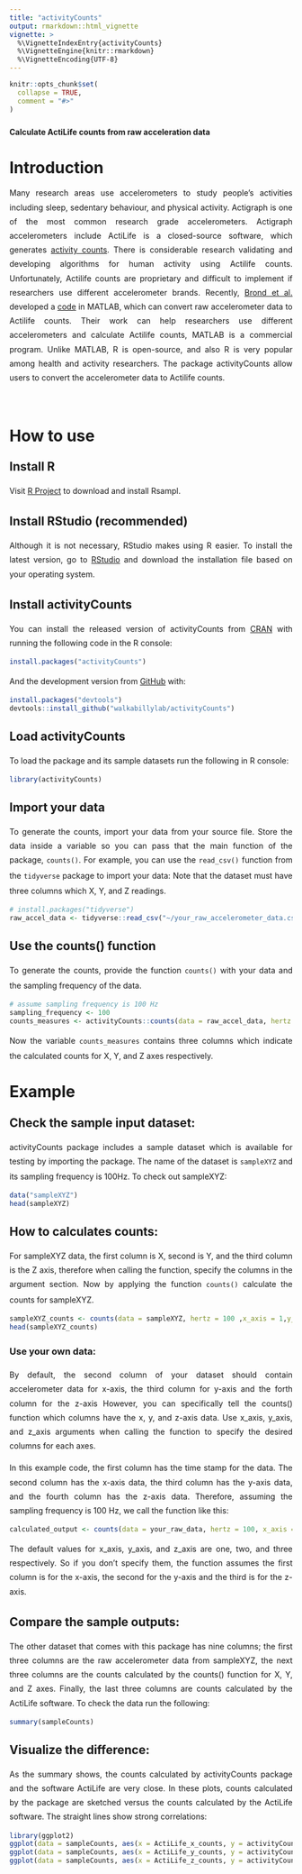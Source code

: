 ```yaml
---
title: "activityCounts"
output: rmarkdown::html_vignette
vignette: >
  %\VignetteIndexEntry{activityCounts}
  %\VignetteEngine{knitr::rmarkdown}
  %\VignetteEncoding{UTF-8}
---
```


```r
knitr::opts_chunk$set(
  collapse = TRUE,
  comment = "#>"
)
```

#### Calculate ActiLife counts from raw acceleration data

<style>
  body{
    text-align : justify;
    line-height: 1.8em;
  }
</style>
  
# Introduction
Many research areas use accelerometers to study people's activities including sleep, sedentary behaviour, and physical activity. Actigraph is one of the most common research grade accelerometers. Actigraph accelerometers include ActiLife is a closed-source software, which generates [activity counts](https://s3.amazonaws.com/actigraphcorp.com/wp-content/uploads/2017/11/26205758/ActiGraph-White-Paper_What-is-a-Count_.pdf). There is considerable research validating and developing algorithms for human activity using Actilife counts. Unfortunately, Actilife counts are proprietary and difficult to implement if researchers use different accelerometer brands. Recently, [Brond et al.](https://www.ncbi.nlm.nih.gov/pubmed/28604558) developed a [code](https://github.com/jbrond/ActigraphCounts) in MATLAB, which can convert raw accelerometer data to Actilife counts. Their work can help researchers use different accelerometers and calculate Actilife counts, MATLAB is a commercial program. Unlike MATLAB, R is open-source, and also R is very popular among health and activity researchers. The package activityCounts allow users to convert the accelerometer data to Actilife counts.

<br>

# How to use
## Install R
Visit [R Project](https://www.r-project.org/) to download and install Rsampl.

## Install RStudio (recommended)
Although it is not necessary, RStudio makes using R easier. To install the latest version, go to [RStudio](https://www.rstudio.com/) and download the installation file based on your operating system.

## Install activityCounts

You can install the released version of activityCounts from [CRAN](https://CRAN.R-project.org) with running the following code in the R console:

``` r
install.packages("activityCounts")
```

And the development version from [GitHub](https://github.com/) with:

``` r
install.packages("devtools")
devtools::install_github("walkabillylab/activityCounts")
```

## Load activityCounts
To load the package and its sample datasets run the following in R console:


```r
library(activityCounts)
```


## Import your data
To generate the counts, import your data from your source file. Store the data inside a variable so you can pass that the main function of the package, `counts()`. 
For example, you can use the `read_csv()` function from the `tidyverse` package to import your data:
Note that the dataset must have three columns which X, Y, and Z readings.

```r
# install.packages("tidyverse")
raw_accel_data <- tidyverse::read_csv("~/your_raw_accelerometer_data.csv")
```


## Use the counts() function
To generate the counts, provide the function `counts()` with your data and the sampling frequency of the data.
```r
# assume sampling frequency is 100 Hz
sampling_frequency <- 100 
counts_measures <- activityCounts::counts(data = raw_accel_data, hertz = sampling_frequency)
```

Now the variable `counts_measures` contains three columns which indicate the calculated counts for X, Y, and Z axes respectively.



# Example
## Check the sample input dataset:
activityCounts package includes a sample dataset which is available for testing by importing the package. The name of the dataset is `sampleXYZ` and its sampling frequency is 100Hz. To check out sampleXYZ:

```r
data("sampleXYZ")
head(sampleXYZ)
```

## How to calculates counts:
For sampleXYZ data, the first column is X, second is Y, and the third column is the Z axis, therefore when calling the function, specify the columns in the argument section. Now by applying the function `counts()` calculate the counts for sampleXYZ.

```r
sampleXYZ_counts <- counts(data = sampleXYZ, hertz = 100 ,x_axis = 1,y_axis = 2,z_axis = 3)
head(sampleXYZ_counts)
```

### Use your own data:

By default, the second column of your dataset should contain accelerometer data for x-axis, the third column for y-axis and the forth column for the z-axis However, you can specifically tell the counts() function which columns have the x, y, and z-axis data. Use x_axis, y_axis, and z_axis arguments when calling the function to specify the desired columns for each axes.

In this example code, the first column has the time stamp for the data. The second column has the x-axis data, the third column has the y-axis data, and the fourth column has the z-axis data. Therefore, assuming the sampling frequency is 100 Hz, we call the function like this:

```r
calculated_output <- counts(data = your_raw_data, hertz = 100, x_axis = 2, y_axis = 3, z_axis = 4)
```
The default values for x_axis, y_axis, and z_axis are one, two, and three respectively. So if you don't specify them, the function assumes the first column is for the x-axis, the second for the y-axis and the third is for the z-axis.


## Compare the sample outputs:

The other dataset that comes with this package has nine columns; the first three columns are the raw accelerometer data from sampleXYZ, the next three columns are the counts calculated by the counts() function for X, Y, and Z axes. Finally, the last three columns are counts calculated by the ActiLife software. To check the data run the following:
  
  
```r
summary(sampleCounts)
```

## Visualize the difference:

As the summary shows, the counts calculated by activityCounts package and the software ActiLife are very close. In these plots, counts calculated by the package are sketched versus the counts calculated by the ActiLife software. The straight lines show strong correlations: 
  
```r
library(ggplot2)
ggplot(data = sampleCounts, aes(x = ActiLife_x_counts, y = activityCounts_x_counts)) + geom_point() 
ggplot(data = sampleCounts, aes(x = ActiLife_y_counts, y = activityCounts_y_counts)) + geom_point() 
ggplot(data = sampleCounts, aes(x = ActiLife_z_counts, y = activityCounts_z_counts)) + geom_point()

```
